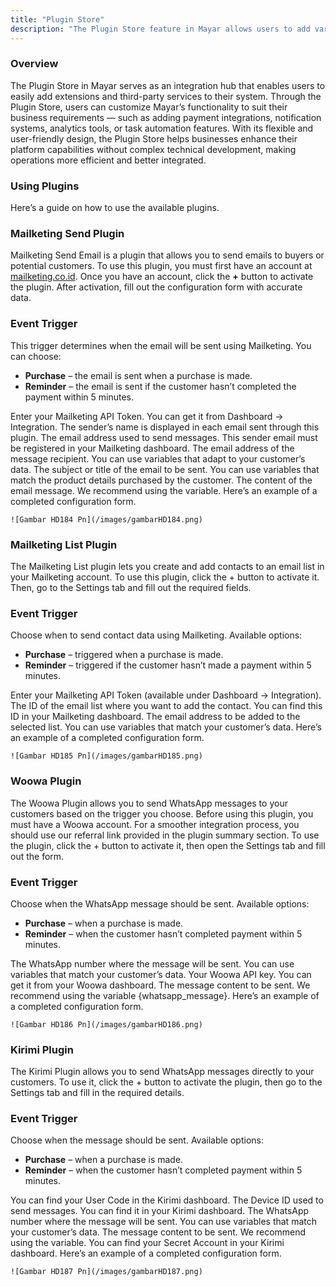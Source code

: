 ```yaml
---
title: "Plugin Store"
description: "The Plugin Store feature in Mayar allows users to add various third-party integrations and extensions to expand system functionality according to their business needs."
---
```


### Overview

The Plugin Store in Mayar serves as an integration hub that enables users to easily add extensions and third-party services to their system. Through the Plugin Store, users can customize Mayar’s functionality to suit their business requirements — such as adding payment integrations, notification systems, analytics tools, or task automation features. With its flexible and user-friendly design, the Plugin Store helps businesses enhance their platform capabilities without complex technical development, making operations more efficient and better integrated.

### Using Plugins

Here’s a guide on how to use the available plugins.

### Mailketing Send Plugin

Mailketing Send Email is a plugin that allows you to send emails to buyers or potential customers. To use this plugin, you must first have an account at [mailketing.co.id](http://mailketing.co.id). Once you have an account, click the **\+** button to activate the plugin. After activation, fill out the configuration form with accurate data.

### Event Trigger

This trigger determines when the email will be sent using Mailketing. You can choose:

- **Purchase** – the email is sent when a purchase is made.
- **Reminder** – the email is sent if the customer hasn’t completed the payment within 5 minutes.

<Steps>
  <Step title="API Token">
    Enter your Mailketing API Token. You can get it from Dashboard → Integration.
  </Step>
  <Step title="From Name">
    The sender’s name is displayed in each email sent through this plugin.
  </Step>
  <Step title="Sender Email">
    The email address used to send messages. This sender email must be registered in your Mailketing dashboard.
  </Step>
  <Step title="Recipient Email">
    The email address of the message recipient. You can use variables that adapt to your customer’s data.
  </Step>
  <Step title="Email Subject">
    The subject or title of the email to be sent. You can use variables that match the product details purchased by the customer.
  </Step>
  <Step title="Message Content">
    The content of the email message. We recommend using the variable. Here’s an example of a completed configuration form.

    ![Gambar HD184 Pn](/images/gambarHD184.png)
  </Step>
</Steps>

### Mailketing List Plugin

The Mailketing List plugin lets you create and add contacts to an email list in your Mailketing account. To use this plugin, click the + button to activate it. Then, go to the Settings tab and fill out the required fields.

### Event Trigger

Choose when to send contact data using Mailketing. Available options:

- **Purchase** – triggered when a purchase is made.
- **Reminder** – triggered if the customer hasn’t made a payment within 5 minutes.

<Steps>
  <Step title="API Token">
    Enter your Mailketing API Token (available under Dashboard → Integration).
  </Step>
  <Step title="List ID">
    The ID of the email list where you want to add the contact. You can find this ID in your Mailketing dashboard.
  </Step>
  <Step title="Email">
    The email address to be added to the selected list. You can use variables that match your customer’s data. Here’s an example of a completed configuration form.

    ![Gambar HD185 Pn](/images/gambarHD185.png)
  </Step>
</Steps>

### Woowa Plugin

The Woowa Plugin allows you to send WhatsApp messages to your customers based on the trigger you choose. Before using this plugin, you must have a Woowa account. For a smoother integration process, you should use our referral link provided in the plugin summary section. To use the plugin, click the + button to activate it, then open the Settings tab and fill out the form.

### Event Trigger

Choose when the WhatsApp message should be sent. Available options:

- **Purchase** – when a purchase is made.
- **Reminder** – when the customer hasn’t completed payment within 5 minutes.

<Steps>
  <Step title="Phone Number">
    The WhatsApp number where the message will be sent. You can use variables that match your customer’s data.
  </Step>
  <Step title="Woowa Key">
    Your Woowa API key. You can get it from your Woowa dashboard.
  </Step>
  <Step title="Message">
    The message content to be sent. We recommend using the variable {whatsapp_message}. Here’s an example of a completed configuration form.

    ![Gambar HD186 Pn](/images/gambarHD186.png)
  </Step>
</Steps>

### Kirimi Plugin

The Kirimi Plugin allows you to send WhatsApp messages directly to your customers. To use it, click the + button to activate the plugin, then go to the Settings tab and fill in the required details.

### Event Trigger

Choose when the message should be sent. Available options:

- **Purchase** – when a purchase is made.
- **Reminder** – when the customer hasn’t completed payment within 5 minutes.

<Steps>
  <Step title="User Code">
    You can find your User Code in the Kirimi dashboard.
  </Step>
  <Step title="Device ID">
    The Device ID used to send messages. You can find it in your Kirimi dashboard.
  </Step>
  <Step title="Recipient Number">
    The WhatsApp number where the message will be sent. You can use variables that match your customer’s data.
  </Step>
  <Step title="WhatsApp Message">
    The message content to be sent. We recommend using the variable.
  </Step>
  <Step title="Secret Account">
    You can find your Secret Account in your Kirimi dashboard. Here’s an example of a completed configuration form.

    ![Gambar HD187 Pn](/images/gambarHD187.png)
  </Step>
</Steps>